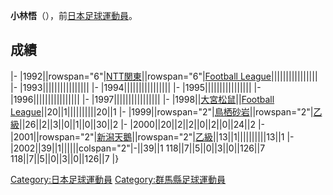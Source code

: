 {{unreferenced|time=2013-07-17T23:26:17+00:00}}
{{Infobox football biography
|name=小林悟
|image=
|fullname=小林悟
|birth_date={{Birth date and age|1973|8|26}}
|cityofbirth=[[群馬縣|群馬縣]]
|countryofbirth=[[日本|日本]]
|position=[[後衛_(足球)|後衛]]
|currentclub=
|years=1992-1998<br/>1999-2000<br/>2001-2002
|clubs=[[大宮松鼠|NTT関東/大宮松鼠]]<br/>[[鳥栖砂岩|鳥栖砂岩]]<br/>[[新潟天鵝|新潟天鵝]]
|caps(goals)=
|nationalyears=
|nationalteam=
|nationalcaps(goals)=
}}
'''小林悟'''（{{Bd|1973年|8月26日||}}），前[[日本|日本]][[足球|足球]][[運動員|運動員]]。

==成績==
{{Football player club statistics 1|YYN}}
{{Football player club statistics 2|JPN|YYN}}
|-
|1992||rowspan="6"|[[大宮松鼠|NTT関東]]||rowspan="6"|[[Japan_Football_League|Football League]]||||||||||||||||
|-
|1993||||||||||||||||
|-
|1994||||||||||||||||
|-
|1995||||||||||||||||
|-
|1996||||||||||||||||
|-
|1997||||||||||||||||
|-
|1998||[[大宮松鼠|大宮松鼠]]||[[Japan_Football_League|Football League]]||20||1||||||||||20||1
|-
|1999||rowspan="2"|[[鳥栖砂岩|鳥栖砂岩]]||rowspan="2"|[[日本職業足球乙級聯賽|乙級]]||26||2||3||0||1||0||30||2
|-
|2000||20||2||2||0||2||0||24||2
|-
|2001||rowspan="2"|[[新潟天鵝|新潟天鵝]]||rowspan="2"|[[日本職業足球乙級聯賽|乙級]]||13||1||||||||||13||1
|-
|2002||39||1||||||colspan="2"|-||39||1
{{Football player club statistics 3|1|JPN}}118||7||5||0||3||0||126||7
{{Football player club statistics 5}}118||7||5||0||3||0||126||7
|}

{{Japan-sport-bio-stub}}
{{Soccer-player-stub}}
[[Category:日本足球運動員|Category:日本足球運動員]]
[[Category:群馬縣足球運動員|Category:群馬縣足球運動員]]